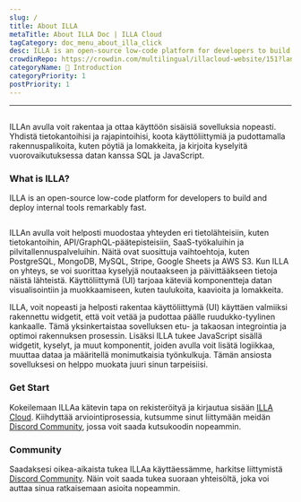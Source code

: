```yaml
---
slug: /
title: About ILLA
metaTitle: About ILLA Doc | ILLA Cloud
tagCategory: doc_menu_about_illa_click
desc: ILLA is an open-source low-code platform for developers to build and deploy internal tools remarkably fast.
crowdinRepo: https://crowdin.com/multilingual/illacloud-website/151?languages=en&filter=basic&value=0
categoryName: 👋 Introduction
categoryPriority: 1
postPriority: 1
---
```


* * *

## <h2 hidden>About ILLA</h2>

ILLAn avulla voit rakentaa ja ottaa käyttöön sisäisiä sovelluksia nopeasti. Yhdistä tietokantoihisi ja rajapintoihisi, koota käyttöliittymiä ja pudottamalla rakennuspalikoita, kuten pöytiä ja lomakkeita, ja kirjoita kyselyitä vuorovaikutuksessa datan kanssa SQL ja JavaScript.

### What is ILLA?

ILLA is an open-source low-code platform for developers to build and deploy internal tools remarkably fast.

<img
  src='https://cdn.illacloud.com/official-website/img/docs/introduction/about-illa-cloud.png'
  alt=""
/>

ILLAn avulla voit helposti muodostaa yhteyden eri tietolähteisiin, kuten tietokantoihin, API/GraphQL-päätepisteisiin, SaaS-työkaluihin ja pilvitallennuspalveluihin. Näitä ovat suosittuja vaihtoehtoja, kuten PostgreSQL, MongoDB, MySQL, Stripe, Google Sheets ja AWS S3. Kun ILLA on yhteys, se voi suorittaa kyselyjä noutaakseen ja päivittääkseen tietoja näistä lähteistä. Käyttöliittymä (UI) tarjoaa käteviä komponentteja datan visualisointiin ja muokkaamiseen, kuten taulukoita, kaavioita ja lomakkeita.

ILLA, voit nopeasti ja helposti rakentaa käyttöliittymä (UI) käyttäen valmiiksi rakennettu widgetit, että voit vetää ja pudottaa päälle ruudukko-tyylinen kankaalle. Tämä yksinkertaistaa sovelluksen etu- ja takaosan integrointia ja optimoi rakennuksen prosessin. Lisäksi ILLA tukee JavaScript sisällä widgetit, kyselyt, ja muut komponentit, joiden avulla voit lisätä logiikkaa, muuttaa dataa ja määritellä monimutkaisia työnkulkuja. Tämän ansiosta sovelluksesi on helppo muokata juuri sinun tarpeisiisi.

### Get Start

Kokeilemaan ILLAa kätevin tapa on rekisteröityä ja kirjautua sisään [ILLA Cloud](https://cloud.illacloud.com/). 
Kiihdyttää arviointiprosessia, kutsumme sinut liittymään meidän [Discord Community](https://discord.gg/illacloud), jossa voit saada kutsukoodin nopeammin.

### Community

Saadaksesi oikea-aikaista tukea ILLAa käyttäessämme, harkitse liittymistä [Discord Community](https://discord.gg/illacloud). Näin voit saada tukea suoraan yhteisöltä, joka voi auttaa sinua ratkaisemaan asioita nopeammin. 
